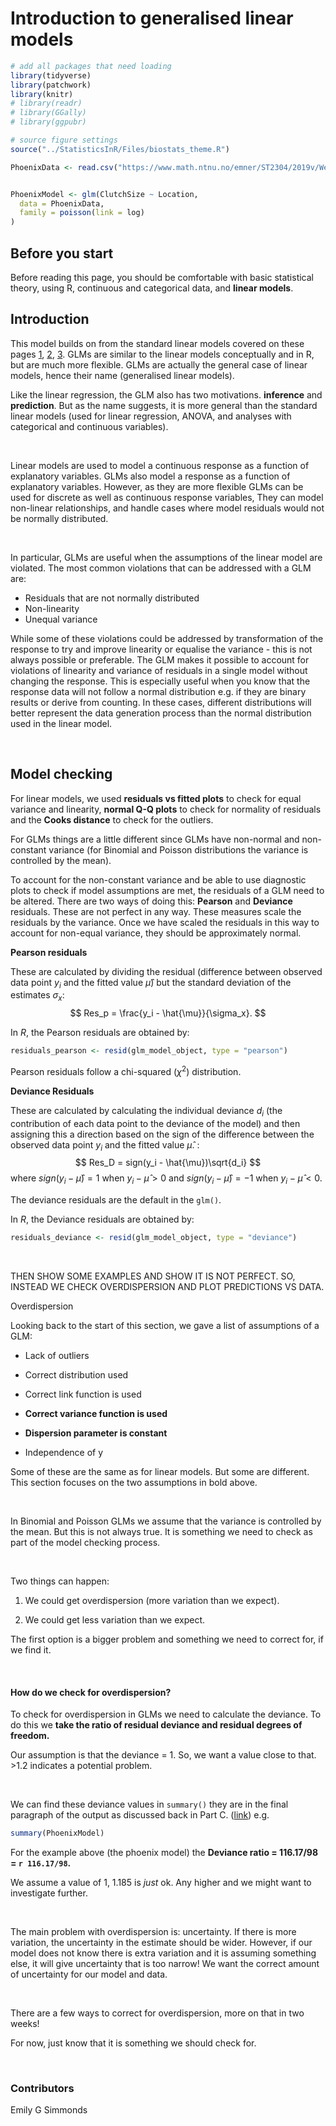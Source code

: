 # Introduction to generalised linear models


```r
# add all packages that need loading
library(tidyverse)
library(patchwork)
library(knitr)
# library(readr)
# library(GGally)
# library(ggpubr)

# source figure settings
source("../StatisticsInR/Files/biostats_theme.R")
```

```r
PhoenixData <- read.csv("https://www.math.ntnu.no/emner/ST2304/2019v/Week11/Phoenix.csv", stringsAsFactors = TRUE, header = TRUE)


PhoenixModel <- glm(ClutchSize ~ Location,
  data = PhoenixData,
  family = poisson(link = log)
)
```

::: callout-note
## Before you start


Before reading this page, you should be comfortable with basic statistical 
theory, using R, continuous and categorical data, and **linear models**.
:::

## Introduction

This model builds on from the standard linear models covered on these pages 
[1](), [2](), [3](). GLMs are similar to the linear models conceptually and in 
R, but are much more flexible. GLMs are actually the general case of linear models, 
hence their name (generalised linear models).

Like the linear regression, the GLM also has two motivations. 
**inference** and **prediction**. But as the name suggests, it is more general
than the standard linear models (used for linear regression, ANOVA, and analyses
with categorical and continuous variables). 

</br>

Linear models are used to model a continuous response as a function of 
explanatory variables. 
GLMs also model a response as a function of explanatory 
variables. However, as they are more flexible 
GLMs can
be used for discrete as well as continuous response variables, They can model
non-linear relationships, and handle cases where model residuals would not be
normally distributed. 

</br>

In particular, GLMs are useful when the assumptions of the linear model are 
violated. The most common violations that can be addressed with a GLM are:

 * Residuals that are not normally distributed
 * Non-linearity
 * Unequal variance 
 
While some of these violations could be addressed by transformation of the 
response to try and improve linearity or equalise the variance - 
this is not always possible or preferable. 
The GLM makes it possible to account for violations of
linearity and variance of residuals in a single model without changing the 
response. This is especially useful when you know that the response data will
not follow a normal distribution e.g. if they are binary results or derive from
counting. In these cases, different distributions will better represent the data
generation process than the normal distribution used in the linear model.

</br>

## <i class="fas fa-tasks"></i> Model checking {.tabset .tabset-fade}

For linear models, 
we used **residuals vs fitted plots** to check for equal variance and linearity, 
**normal Q-Q plots** to check for normality of residuals and the 
**Cooks distance** to check for the outliers. 

For GLMs things are a little different since GLMs have non-normal and 
non-constant variance (for Binomial and Poisson distributions the variance is
controlled by the mean). 

To account for the non-constant variance and be able to use diagnostic plots to 
check if model assumptions are met, the residuals of a GLM need to be altered. 
There are two ways of doing this: **Pearson** and **Deviance** residuals. 
These are not perfect in any way. 
These measures scale the residuals by the variance. 
Once we have scaled the residuals in this way to account for non-equal variance, 
they should be approximately normal.

**Pearson residuals**

These are calculated by dividing the residual (difference between observed data
point $y_i$ and the fitted value $\hat{\mu}$) but the standard deviation of the estimates $\sigma_x$: 
$$
Res_p = \frac{y_i - \hat{\mu}}{\sigma_x}.
$$

In $R$, the Pearson residuals are obtained by:
```r
residuals_pearson <- resid(glm_model_object, type = "pearson")
```

Pearson residuals follow a chi-squared ($\chi^2$) distribution. 

**Deviance Residuals**

These are calculated by calculating the individual deviance $d_i$ 
(the contribution of
each data point to the deviance of the model) and then assigning this a direction
based on the sign of the difference between the observed data point  $y_i$ and 
the fitted value $\hat{\mu}$. : 
$$
Res_D = sign(y_i - \hat{\mu})\sqrt{d_i}
$$
where $sign(y_i - \hat{\mu}) = 1$ when $y_i - \hat{\mu} > 0$ and 
$sign(y_i - \hat{\mu}) = -1$ when $y_i - \hat{\mu} < 0$. 

The deviance residuals are the default in the `glm()`. 

In $R$, the Deviance residuals are obtained by:

```r
residuals_deviance <- resid(glm_model_object, type = "deviance")
```

</br>



THEN SHOW SOME EXAMPLES AND SHOW IT IS NOT PERFECT. SO, INSTEAD WE CHECK
OVERDISPERSION AND PLOT PREDICTIONS VS DATA. 

Overdispersion

Looking back to the start of this section, 
we gave a list of assumptions of a GLM:

* Lack of outliers

* Correct distribution used

* Correct link function is used

* **Correct variance function is used**

* **Dispersion parameter is constant**

* Independence of y

Some of these are the same as for linear models. But some are different. 
This section focuses on the two assumptions in bold above.  

</br>

In Binomial and Poisson GLMs we assume that the variance is controlled by the 
mean. But this is not always true. 
It is something we need to check as part of the model checking process.

</br>

Two things can happen:

1. We could get overdispersion (more variation than we expect). 

2. We could get less variation than we expect. 

The first option is a bigger problem and something we need to correct for, if we find it. 

</br>

#### How do we check for overdispersion?

To check for overdispersion in GLMs we need to calculate the deviance. 
To do this we **take the ratio of residual deviance and residual degrees of freedom.**

Our assumption is that the deviance = 1. So, we want a value close to that. >1.2 indicates a potential problem.

</br>

We can find these deviance values in `summary()` 
they are in the final paragraph of the output as discussed back in Part C. 
([link](https://ntnu.cloud.panopto.eu/Panopto/Pages/Viewer.aspx?id=7e1471ec-82ed-4309-ad83-acfd00e7d1e1))
e.g.


```r
summary(PhoenixModel)
```


For the example above (the phoenix model) 
the **Deviance ratio = 116.17/98 = `r 116.17/98`.**

We assume a value of 1, 1.185 is *just* ok. 
Any higher and we might want to investigate
further. 

</br>

The main problem with overdispersion is: uncertainty. If there is more variation, 
the uncertainty in the estimate should be wider. 
However, if our model does not know there is extra variation and it is assuming something else, it will give uncertainty that is too narrow! 
We want the correct amount of uncertainty for our model and data. 

</br>

There are a few ways to correct for overdispersion, more on that in two weeks!

For now, just know that it is something we should check for. 

</br>


::: {.column-margin}
### Contributors {.unlisted .unnumbered}
Emily G Simmonds
:::
